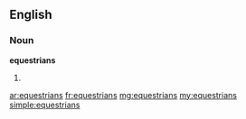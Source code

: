 ==English==
===Noun===
'''equestrians'''

#{{plural of|[[equestrian]]}}

[[ar:equestrians]]
[[fr:equestrians]]
[[mg:equestrians]]
[[my:equestrians]]
[[simple:equestrians]]